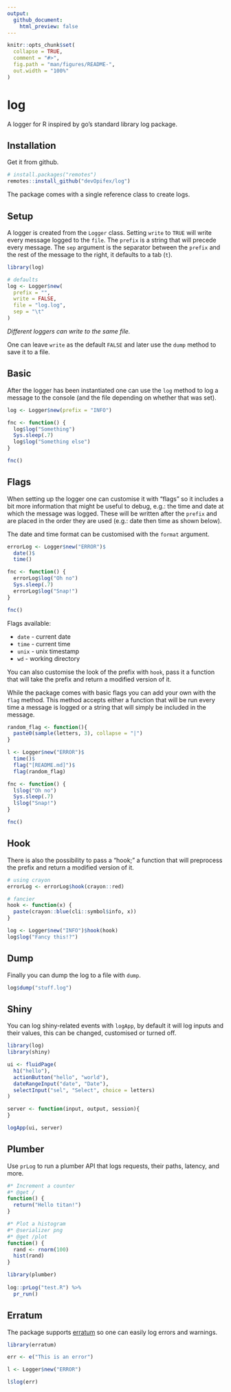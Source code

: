 ```yaml
---
output: 
  github_document:
    html_preview: false
---
```


<!-- README.md is generated from README.Rmd. Please edit that file -->

```r
knitr::opts_chunk$set(
  collapse = TRUE,
  comment = "#>",
  fig.path = "man/figures/README-",
  out.width = "100%"
)
```

<!-- badges: start -->
<!-- badges: end -->

# log

A logger for R inspired by go's standard library log package.

## Installation

Get it from github.

``` r
# install.packages("remotes")
remotes::install_github("devOpifex/log")
```

The package comes with a single reference class to create logs.

## Setup

A logger is created from the `Logger` class. Setting `write` to `TRUE` will write every message logged to the `file`. The `prefix` is a string that will precede every message. The `sep` argument is the separator between the `prefix` and the rest of the message to the right, it defaults to a tab (`t`).

```r
library(log)

# defaults
log <- Logger$new(
  prefix = "",
  write = FALSE,
  file = "log.log",
  sep = "\t"
)
```

_Different loggers can write to the same file._

One can leave `write` as the default `FALSE` and later use the `dump` method to save it to a file.

## Basic

After the logger has been instantiated one can use the `log` method to log a message to the console (and the file depending on whether that was set).

```r
log <- Logger$new(prefix = "INFO")

fnc <- function() {
  log$log("Something")
  Sys.sleep(.7)
  log$log("Something else")
}

fnc()
```

## Flags

When setting up the logger one can customise it with "flags" so it includes a bit more information that might be useful to debug, e.g.: the time and date at which the message was logged. These will be written after the `prefix` and are placed in the order they are used (e.g.: date then time as shown below).

The date and time format can be customised with the `format` argument.

```r
errorLog <- Logger$new("ERROR")$
  date()$
  time()

fnc <- function() {
  errorLog$log("Oh no")
  Sys.sleep(.7)
  errorLog$log("Snap!")
}

fnc()
```

Flags available:

- `date` - current date
- `time` - current time
- `unix` - unix timestamp
- `wd` - working directory

You can also customise the look of the prefix with `hook`, pass it a function that will take the prefix and return a modified version of it.

While the package comes with basic flags you can add your own with the `flag` method. This method accepts either a function that will be run every time a message is logged or a string that will simply be included in the message.

```r
random_flag <- function(){
  paste0(sample(letters, 3), collapse = "|")
}

l <- Logger$new("ERROR")$
  time()$
  flag("[README.md]")$
  flag(random_flag)

fnc <- function() {
  l$log("Oh no")
  Sys.sleep(.7)
  l$log("Snap!")
}

fnc()
```

## Hook

There is also the possibility to pass a "hook;" a function that will preprocess the prefix and return a modified version of it.

```r
# using crayon
errorLog <- errorLog$hook(crayon::red)

# fancier
hook <- function(x) {
  paste(crayon::blue(cli::symbol$info, x))
}

log <- Logger$new("INFO")$hook(hook)
log$log("Fancy this!?")
```

## Dump

Finally you can dump the log to a file with `dump`.

```r
log$dump("stuff.log")
```

## Shiny

You can log shiny-related events with `logApp`, by default it will log inputs and their values, this can be changed, customised or turned off.

```r
library(log)
library(shiny)

ui <- fluidPage(
  h1("hello"),
  actionButton("hello", "world"),
  dateRangeInput("date", "Date"),
  selectInput("sel", "Select", choice = letters)
)

server <- function(input, output, session){
}

logApp(ui, server)
```

## Plumber

Use `prLog` to run a plumber API that logs requests, their paths, latency, and more.

```r
#* Increment a counter
#* @get /
function() {
  return("Hello titan!")
}

#* Plot a histogram
#* @serializer png
#* @get /plot
function() {
  rand <- rnorm(100)
  hist(rand)
}
```

```r
library(plumber) 
     
log::prLog("test.R") %>%  
  pr_run() 
```


## Erratum

The package supports [erratum](https://github.com/devOpifex/erratum) so one can easily log errors and warnings.

```r
library(erratum)

err <- e("This is an error")

l <- Logger$new("ERROR")

l$log(err)
```
